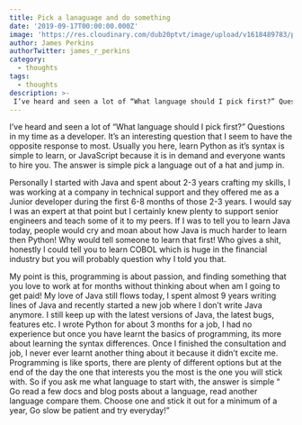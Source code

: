 ```yaml
---
title: Pick a lanaguage and do something
date: '2019-09-17T00:00:00.000Z'
image: 'https://res.cloudinary.com/dub20ptvt/image/upload/v1618489783/pick-a-language_tpbwg4.webp'
author: James Perkins
authorTwitter: james_r_perkins
category:
  - thoughts
tags:
  - thoughts
description: >-
 I’ve heard and seen a lot of “What language should I pick first?” Questions in my time as a developer. It’s an interesting question that I seem to have the opposite response to most.
---
```


I’ve heard and seen a lot of “What language should I pick first?” Questions in my time as a developer. It’s an interesting question that I seem to have the opposite response to most. Usually you here, learn Python as it’s syntax is simple to learn, or JavaScript because it is in demand and everyone wants to hire you. The answer is simple pick a language out of a hat and jump in.

Personally I started with Java and spent about 2-3 years crafting my skills, I was working at a company in technical support and they offered me as a Junior developer during the first 6-8 months of those 2-3 years. I would say I was an expert at that point but I certainly knew plenty to support senior engineers and teach some of it to my peers.
If I was to tell you to learn Java today, people would cry and moan about how Java is much harder to learn then Python! Why would tell someone to learn that first! Who gives a shit, honestly I could tell you to learn COBOL which is huge in the financial industry but you will probably question why I told you that.

My point is this, programming is about passion, and finding something that you love to work at for months without thinking about when am I going to get paid! My love of Java still flows today, I spent almost 9 years writing lines of Java and recently started a new job where I don’t write Java anymore. I still keep up with the latest versions of Java, the latest bugs, features etc. I wrote Python for about 3 months for a job, I had no experience but once you have learnt the basics of programming, its more about learning the syntax differences. Once I finished the consultation and job, I never ever learnt another thing about it because it didn’t excite me.
Programming is like sports, there are plenty of different options but at the end of the day the one that interests you the most is the one you will stick with. So if you ask me what language to start with, the answer is simple “ Go read a few docs and blog posts about a language, read another language compare them. Choose one and stick it out for a minimum of a year, Go slow be patient and try everyday!”